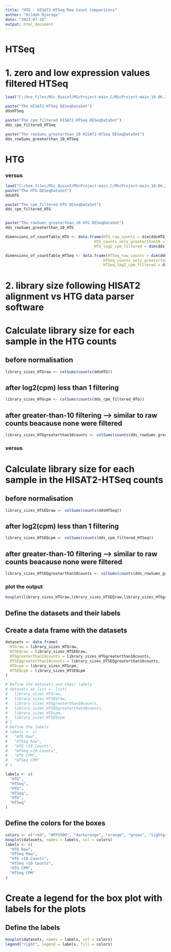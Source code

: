 ---
title: "HTG - HISAT2-HTSeq Raw Count Comparisons"
author: "Hildah Njoroge"
date: "2023-07-28"
output: html_document
---


# HTSeq 
# 1. zero and low expression values filtered HTSeq 

```{r}
load("C:/hne_files/MSc_Bioinf/MScProject-main_C/MScProject-main_10.06.23/scripts/DEG_analysis/Gene_counts/hisat2_htseq_pipeline/htseq_dds_filtering.Rdata")

paste("The HISAT2-HTSeq DESeqDataSet")
ddsHTSeq

paste("The cpm_filtered HISAT2-HTSeq DESeqDataSet")
dds_cpm_filtered_HTSeq 

paste("The rowSums_greaterthan_10 HISAT2-HTSeq DESeqDataSet")
dds_rowSums_greaterthan_10_HTSeq


```

# HTG
### versus

```{r}
load("C:/hne_files/MSc_Bioinf/MScProject-main_C/MScProject-main_10.06.23/scripts/DEG_analysis/Gene_counts/htg_pipeline/htg_dds_filtering.Rdata")
paste("The HTG DESeqDataSet")
ddsHTG

paste("The cpm_filtered HTG DESeqDataSet")
dds_cpm_filtered_HTG 


paste("The rowSums_greaterthan_10 HTG DESeqDataSet")
dds_rowSums_greaterthan_10_HTG 
```

```{r}
dimensions_of_countTable_HTG <- data.frame(HTG_raw_counts = dim(ddsHTG),
                                       HTG_counts_only_greaterthan10 = dim(dds_rowSums_greaterthan_10_HTG),
                                       HTG_log2_cpm_filtered = dim(dds_cpm_filtered_HTG)) ; knitr::kable(dimensions_of_countTable_HTG)
```

```{r}
dimensions_of_countTable_HTSeq <- data.frame(HTSeq_raw_counts = dim(ddsHTSeq),
                                           HTSeq_counts_only_greaterthan10 = dim(dds_rowSums_greaterthan_10_HTSeq),
                                           HTSeq_log2_cpm_filtered = dim(dds_cpm_filtered_HTSeq)) ; knitr::kable(dimensions_of_countTable_HTSeq)
```

# 2. library size following HISAT2 alignment vs HTG data parser software

# Calculate library size for each sample in the HTG counts

## before normalisation

```{r}
library_sizes_HTGraw <- colSums(counts(ddsHTG))
```

## after log2(cpm) less than 1 filtering

```{r}
library_sizes_HTGcpm <- colSums(counts(dds_cpm_filtered_HTG))
```

## after greater-than-10 filtering --\> similar to raw counts beacause none were filtered

```{r}
library_sizes_HTGgreaterthan10counts <- colSums(counts(dds_rowSums_greaterthan_10_HTG))
```

### versus

# Calculate library size for each sample in the HISAT2-HTSeq counts

## before normalisation

```{r}
library_sizes_HTSEQraw <- colSums(counts(ddsHTSeq))
```

## after log2(cpm) less than 1 filtering

```{r}
library_sizes_HTSEQcpm <- colSums(counts(dds_cpm_filtered_HTSeq))
```

## after greater-than-10 filtering --\> similar to raw counts beacause none were filtered

```{r}
library_sizes_HTSEQgreaterthan10counts <- colSums(counts(dds_rowSums_greaterthan_10_HTSeq))
```

### plot the output

```{r}
boxplot(library_sizes_HTGraw,library_sizes_HTSEQraw,library_sizes_HTGgreaterthan10counts,library_sizes_HTSEQgreaterthan10counts,library_sizes_HTGcpm,library_sizes_HTSEQcpm)
```

## Define the datasets and their labels

## Create a data frame with the datasets

```{r}
datasets <- data.frame(
  HTGraw = library_sizes_HTGraw,
  HTSEQraw = library_sizes_HTSEQraw,
  HTGgreaterthan10counts = library_sizes_HTGgreaterthan10counts,
  HTSEQgreaterthan10counts = library_sizes_HTSEQgreaterthan10counts,
  HTGcpm = library_sizes_HTGcpm,
  HTSEQcpm = library_sizes_HTSEQcpm
)

# Define the datasets and their labels
# datasets_as_list <- list(
#   library_sizes_HTGraw,
#   library_sizes_HTSEQraw,
#   library_sizes_HTGgreaterthan10counts,
#   library_sizes_HTSEQgreaterthan10counts,
#   library_sizes_HTGcpm,
#   library_sizes_HTSEQcpm
# )
# Define the labels
# labels <- c(
#   "HTG Raw",
#   "HTSeq Raw",
#   "HTG >10 Counts",
#   "HTSeq >10 Counts",
#   "HTG CPM",
#   "HTSeq CPM"
# )

labels <- c(
  "HTG",
  "HTSeq",
  "HTG",
  "HTSeq",
  "HTG",
  "HTSeq"
)

```

## Define the colors for the boxes

```{r}
colors <- c("red", "#FF5500", "darkorange", "orange", "green", "lightgreen")
boxplot(datasets, names = labels, col = colors)
labels <- c(
  "HTG Raw",
  "HTSeq Raw",
  "HTG >10 Counts",
  "HTSeq >10 Counts",
  "HTG CPM",
  "HTSeq CPM"
)
```

# Create a legend for the box plot with labels for the plots
## Define the labels
```{r}
boxplot(datasets, names = labels, col = colors)
legend("right", legend = labels, fill = colors)
```
